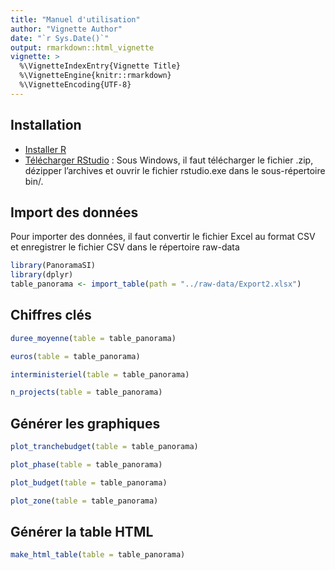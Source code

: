 ```yaml
---
title: "Manuel d'utilisation"
author: "Vignette Author"
date: "`r Sys.Date()`"
output: rmarkdown::html_vignette
vignette: >
  %\VignetteIndexEntry{Vignette Title}
  %\VignetteEngine{knitr::rmarkdown}
  %\VignetteEncoding{UTF-8}
---
```


## Installation

- [Installer R](https://cran.r-project.org/bin/windows/base/)
- [Télécharger RStudio](https://www.rstudio.com/products/rstudio/download/) : Sous Windows, il faut télécharger le fichier .zip, dézipper l'archives et ouvrir le fichier rstudio.exe dans le sous-répertoire bin/. 

## Import des données

Pour importer des données, il faut convertir le fichier Excel au format CSV et enregistrer le fichier CSV dans le répertoire raw-data 

```r
library(PanoramaSI)
library(dplyr)
table_panorama <- import_table(path = "../raw-data/Export2.xlsx")
```

## Chiffres clés 

```r
duree_moyenne(table = table_panorama)
```

```r
euros(table = table_panorama)
```

```r
interministeriel(table = table_panorama)
```

```r
n_projects(table = table_panorama)
```

## Générer les graphiques

```r
plot_tranchebudget(table = table_panorama)
```


```r
plot_phase(table = table_panorama)
```


```r
plot_budget(table = table_panorama)
```

```r
plot_zone(table = table_panorama)
```



## Générer la table HTML

```r
make_html_table(table = table_panorama)
```



